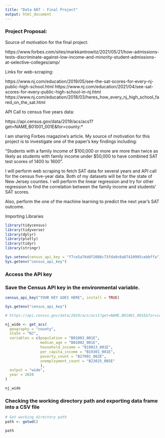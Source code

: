 ```yaml
---
title: "Data 607 - Final Project"
output: html_document
---
```


### Project Proposal:

Source of motivation for the final project: 

https://www.forbes.com/sites/markkantrowitz/2021/05/21/how-admissions-tests-discriminate-against-low-income-and-minority-student-admissions-at-selective-colleges/amp/

Links for web-scraping:

https://www.nj.com/education/2019/05/see-the-sat-scores-for-every-nj-public-high-school.html
https://www.nj.com/education/2021/04/see-sat-scores-for-every-public-high-school-in-nj.html
https://www.nj.com/education/2018/03/heres_how_every_nj_high_school_fared_on_the_sat.html

API Call to census five years data:

https://api.census.gov/data/2019/acs/acs1?get=NAME,B01001_001E&for=county:*

I am sharing Forbes magazine's article. My source of motivation for this project is to investigate one of the paper’s key findings including:

"Students with a family income of $100,000 or more are more than twice as likely as students with family income under $50,000 to have combined SAT test scores of 1400 to 1600".

I will perform web scraping to fetch SAT data for several years and API call for the census five-year data. Both of my datasets will be for the state of New Jersey counties. I will perform the linear regression and try for other regression to find the correlation between the family income and students' SAT scores.

Also, perform the one of the machine learning to predict the next year's SAT outcome.


Importing Libraries

```r
library(tidycensus)
library(tidyverse)
library(dplyr)
library(plotly)
library(tidyr)
library(stringr)

```


```r
Sys.setenv(census_api_key = "f7ce5a76ddf2088c73fda9c0a87410995cebbffa")
Sys.getenv("census_api_key")
```


### Access the API key
### Save the Census API key in the environmental variable.
```r
census_api_key("YOUR KEY GOES HERE", install = TRUE)
```


```r
Sys.getenv("census_api_key")
```


```r
# https://api.census.gov/data/2019/acs/acs1?get=NAME,B01001_001E&for=county:*

nj_wide <- get_acs(
  geography = "county",
  state = "NJ",
  variables = c(population = "B01003_001E",
                median_age = "B01002_001E",
                household_income = "B19013_001E",
                per_capita_income = "B19301_001E",
                poverty_count = "B17001_002E",
                unemployment_count = "B23025_005E"
                ),
  output = "wide",
  year = 2020
)

nj_wide
```

### Checking the working directory path and exporting data frame into a CSV file

```r
# Get working directory path
path <- getwd()

path

```



